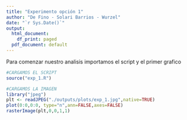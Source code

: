 ```yaml
---
title: "Experimento opción 1"
author: "De Fino - Solari Barrios - Wurzel"
date: "`r Sys.Date()`"
output:
  html_document:
    df_print: paged
  pdf_document: default
---
```


Para comenzar nuestro analisis importamos el script y el primer grafico

```r
#CARGAMOS EL SCRIPT
source("exp_1.R")
```

```r
#CARGAMOS LA IMAGEN
library("jpeg")
plt <- readJPEG("./outputs/plots/exp_1.jpg",native=TRUE)
plot(0:0,0:0, type="n",ann=FALSE,axes=FALSE)
rasterImage(plt,0,0,1,1)

```
